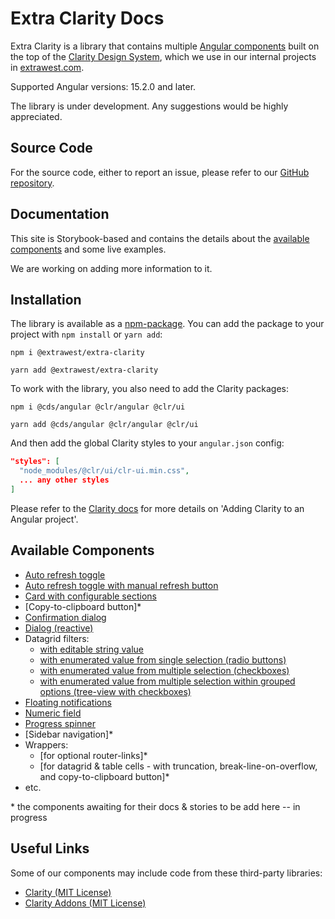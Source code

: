 
<style>
  { docsStylePatch }
</style>

<Meta title="Overview/Getting Started" />

# Extra Clarity Docs

Extra Clarity is a library that contains multiple [Angular components](#available-components) built on the top of the
[Clarity Design System](https://clarity.design), which we use in our internal projects in
[extrawest.com](https://extrawest.com).

Supported Angular versions: 15.2.0 and later.

The library is under development. Any suggestions would be highly appreciated.

## Source Code

For the source code, either to report an issue, please refer to our
[GitHub repository](https://github.com/extrawest/extra-clarity).

## Documentation

This site is Storybook-based and contains the details about the [available components](#available-components)
and some live examples.

We are working on adding more information to it.

## Installation

The library is available as a [npm-package](https://www.npmjs.com/package/@extrawest/extra-clarity).
You can add the package to your project with `npm install` or `yarn add`:

```shell
npm i @extrawest/extra-clarity
```
```shell
yarn add @extrawest/extra-clarity
```

To work with the library, you also need to add the Clarity packages:

```shell
npm i @cds/angular @clr/angular @clr/ui
```
```shell
yarn add @cds/angular @clr/angular @clr/ui
```

And then add the global Clarity styles to your `angular.json` config:

```json
"styles": [
  "node_modules/@clr/ui/clr-ui.min.css",
  ... any other styles
]
```

Please refer to the [Clarity docs](https://clarity.design/documentation/get-started)
for more details on 'Adding Clarity to an Angular project'.

## Available Components

* [Auto refresh toggle](/story/components-auto-refresh--auto-refresh-story)
* [Auto refresh toggle with manual refresh button](/story/components-auto-refresh-group--auto-refresh-group-story)
* [Card with configurable sections](/docs/components-card-overview--docs)
* [Copy-to-clipboard button]*
* [Confirmation dialog](/story/components-confirmation-dialog--confirmation-dialog-story)
* [Dialog (reactive)](/docs/components-dialog-overview--docs)
* Datagrid filters:
  * [with editable string value](
      /docs/components-datagrid-filters-string-filter--overview)
  * [with enumerated value from single selection (radio buttons)](
      /docs/components-datagrid-filters-enum-single-value-filter--overview)
  * [with enumerated value from multiple selection (checkboxes)](
      /docs/components-datagrid-filters-enum-multi-value-filter--overview)
  * [with enumerated value from multiple selection within grouped options (tree-view with checkboxes)](
      /docs/components-datagrid-filters-enum-grouped-value-filter--overview)
* [Floating notifications](/story/components-notification--notification-story)
* [Numeric field](/story/components-numeric-field--numeric-field-story)
* [Progress spinner](/story/components-progress-spinner--progress-spinner-story)
* [Sidebar navigation]*
* Wrappers:
  * [for optional router-links]*
  * [for datagrid & table cells - with truncation, break-line-on-overflow, and copy-to-clipboard button]*
* etc.

\* the components awaiting for their docs & stories to be add here -- in progress

## Useful Links

Some of our components may include code from these third-party libraries:
* [Clarity (MIT License)](https://clarity.design)
* [Clarity Addons (MIT License)](https://porscheinformatik.github.io/clarity-addons/documentation/latest/get-started)
